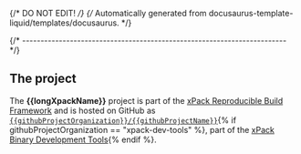 {/* DO NOT EDIT! */}
{/* Automatically generated from docusaurus-template-liquid/templates/docusaurus. */}

{/* ------------------------------------------------------------------------ */}

## The project

The **{{longXpackName}}** project is part of the
[xPack Reproducible Build Framework](https://xpack.github.io)
and is hosted on GitHub as
[`{{githubProjectOrganization}}/{{githubProjectName}}`](https://github.com/{{githubProjectOrganization}}/{{githubProjectName}}/){% if githubProjectOrganization == "xpack-dev-tools" %},
part of the [xPack Binary Development Tools](https://github.com/xpack-dev-tools/){% endif %}.
